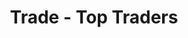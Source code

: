 ---
title: 'Trade - Top Traders'
openapi: '/en/api-reference/openapi-en.json GET /v1/trade/{chain}/top-traders'
---